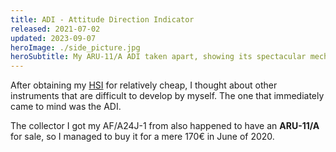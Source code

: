```yaml
---
title: ADI - Attitude Direction Indicator
released: 2021-07-02
updated: 2023-09-07
heroImage: ./side_picture.jpg
heroSubtitle: My ARU-11/A ADI taken apart, showing its spectacular mechnical core.
---
```


After obtaining my [HSI](/instruments/hsi) for relatively cheap, I thought about other instruments that are difficult to develop by myself. The one that immediately came to mind was the ADI.

The collector I got my AF/A24J-1 from also happened to have an **ARU-11/A** for sale, so I managed to buy it for a mere 170€ in June of 2020.
